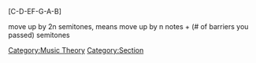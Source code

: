 [[Category:Music Theory]]
[[Category:Section]]
[C-D-EF-G-A-B]

move up by 2n semitones, means move up by n notes + (# of barriers you passed) semitones
